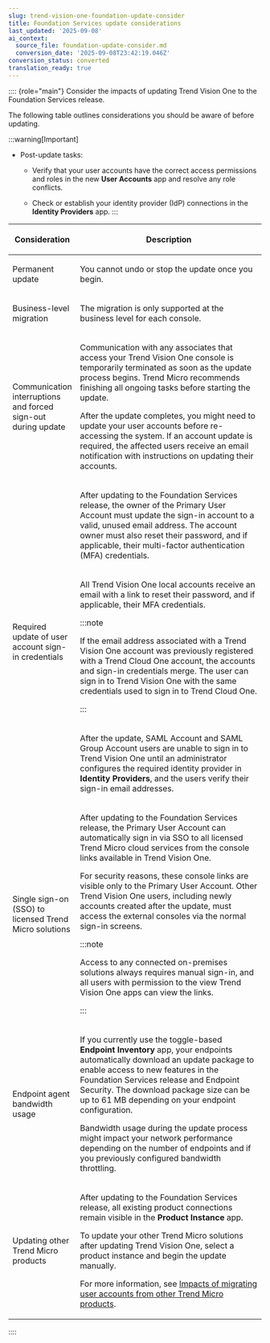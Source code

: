 ```yaml
---
slug: trend-vision-one-foundation-update-consider
title: Foundation Services update considerations
last_updated: '2025-09-08'
ai_context:
  source_file: foundation-update-consider.md
  conversion_date: '2025-09-08T23:42:19.046Z'
conversion_status: converted
translation_ready: true
---
```


:::: {role="main"}
Consider the impacts of updating Trend Vision One to the Foundation Services release.

The following table outlines considerations you should be aware of before updating.

:::warning[Important]

- Post-update tasks:

  - Verify that your user accounts have the correct access permissions and roles in the new **User Accounts** app and resolve any role conflicts.

  - Check or establish your identity provider (IdP) connections in the **Identity Providers** app.
:::

<table>
<colgroup>
<col style="width: 25%" />
<col style="width: 75%" />
</colgroup>
<thead>
<tr>
<th><p>Consideration</p></th>
<th><p>Description</p></th>
</tr>
</thead>
<tbody>
<tr>
<td><p>Permanent update</p></td>
<td><p>You cannot undo or stop the update once you begin.</p></td>
</tr>
<tr>
<td><p>Business-level migration</p></td>
<td><p>The migration is only supported at the business level for each console.</p></td>
</tr>
<tr>
<td><p>Communication interruptions and forced sign-out during update</p></td>
<td><p>Communication with any associates that access your Trend Vision One console is temporarily terminated as soon as the update process begins. Trend Micro recommends finishing all ongoing tasks before starting the update.</p>
<p>After the update completes, you might need to update your user accounts before re-accessing the system. If an account update is required, the affected users receive an email notification with instructions on updating their accounts.</p></td>
</tr>
<tr>
<td rowspan="3"><p>Required update of user account sign-in credentials</p></td>
<td><p>After updating to the Foundation Services release, the owner of the Primary User Account must update the sign-in account to a valid, unused email address. The account owner must also reset their password, and if applicable, their multi-factor authentication (MFA) credentials.</p></td>
</tr>
<tr>
<td><p>All Trend Vision One local accounts receive an email with a link to reset their password, and if applicable, their MFA credentials.</p>


:::note

<p>If the email address associated with a Trend Vision One account was previously registered with a Trend Cloud One account, the accounts and sign-in credentials merge. The user can sign in to Trend Vision One with the same credentials used to sign in to Trend Cloud One.</p>


:::

</td>
</tr>
<tr>
<td><p>After the update, SAML Account and SAML Group Account users are unable to sign in to Trend Vision One until an administrator configures the required identity provider in <strong>Identity Providers</strong>, and the users verify their sign-in email addresses.</p></td>
</tr>
<tr>
<td><p>Single sign-on (SSO) to licensed Trend Micro solutions</p></td>
<td><p>After updating to the Foundation Services release, the Primary User Account can automatically sign in via SSO to all licensed Trend Micro cloud services from the console links available in Trend Vision One.</p>
<p>For security reasons, these console links are visible only to the Primary User Account. Other Trend Vision One users, including newly accounts created after the update, must access the external consoles via the normal sign-in screens.</p>


:::note

<p>Access to any connected on-premises solutions always requires manual sign-in, and all users with permission to the view Trend Vision One apps can view the links.</p>


:::

</td>
</tr>
<tr>
<td><p>Endpoint agent bandwidth usage</p></td>
<td><p>If you currently use the toggle-based <strong>Endpoint Inventory</strong> app, your endpoints automatically download an update package to enable access to new features in the Foundation Services release and Endpoint Security. The download package size can be up to 61 MB depending on your endpoint configuration.</p>
<p>Bandwidth usage during the update process might impact your network performance depending on the number of endpoints and if you previously configured bandwidth throttling.</p></td>
</tr>
<tr>
<td><p>Updating other Trend Micro products</p></td>
<td><p>After updating to the Foundation Services release, all existing product connections remain visible in the <strong>Product Instance</strong> app.</p>
<p>To update your other Trend Micro solutions after updating Trend Vision One, select a product instance and begin the update manually.</p>
<p>For more information, see <a href="trend-vision-one-foundation-services-update-impacts">Impacts of migrating user accounts from other Trend Micro products</a>.</p></td>
</tr>
</tbody>
</table>
::::
